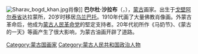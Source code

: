 {{expand|time=2010-03-26T06:00:14+00:00}}
[[Image:Sharav_bogd_khan.jpg|thumb]]肖像]]
'''巴尔杜·沙拉布'''（{{lang-mn|Балдугийн Шарав}}，{{bd|1869年||1939年|catIdx=S}}），[[蒙古|蒙古]]画家。出生于[[戈壁阿尔泰省|戈壁阿尔泰省]]达拉蒙所，20岁时移居[[乌兰巴托|乌兰巴托]]。1910年代画了大量佛教肖像画。外蒙古革命后，他成为[[蒙古人民革命党|蒙古人民革命党]]的堅定支持者。20年代初所作《马奶节》、《蒙古的一天》等画产生了很大影响，为蒙古油画开辟了道路。

{{Authority control}}
{{DEFAULTSORT:Sharav}}
[[Category:蒙古国画家|Category:蒙古国画家]]
[[Category:蒙古人民共和国政治人物|Category:蒙古人民共和国政治人物]]